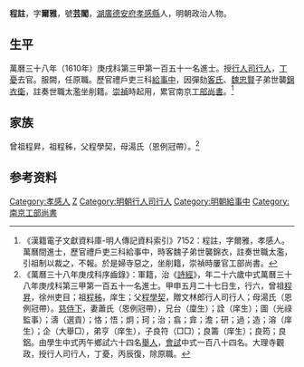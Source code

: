 {{明清人物信息框
| 姓名 = 程註
| 原名 =
| 圖片名稱= 
| 圖片大小 =
| 圖片說明 = 
| 最高職務 = 南京工部尚書
| 國家 = 大明 
| 爵位 =
| 籍貫 = [[湖廣|湖廣]][[德安府|德安府]][[孝感縣|孝感縣]]
| 族裔 = 
| 字號 = 字爾雅，號芸閣
| 諡號 =
| 出生日期 = 萬曆十二年（1584年）五月二十七日
| 出生地點 =
| 逝世日期 = 卒年不詳
| 逝世地點 =
| 墓葬 =
| 配偶 = 蕭氏（恩例冠帶）
| 親屬 = 
| 出身 =
* 萬曆三十八年庚戌科同進士出身
| 經歷 =
| 著作 = 
}}
'''程註'''{{BD|1584年||？年||C}}，字'''爾雅'''，號'''芸閣'''，[[湖廣|湖廣]][[德安府|德安府]][[孝感縣|孝感縣]]人，明朝政治人物。

==生平==
萬曆三十八年（1610年）庚戌科第三甲第一百五十一名進士。授[[行人司|行人司]][[行人|行人]]，[[丁憂|丁憂]]去官。服闕，任原職。歷官禮戶吏三科[[給事中|給事中]]，因彈劾[[客氏|客氏]]、[[魏忠賢|魏忠賢]]子弟世襲[[錦衣衛|錦衣衛]]，註奏世職太濫坐削籍。[[崇禎|崇禎]]時起用，累官南京[[工部尚書|工部尚書]]。<ref>《漢籍電子文獻資料庫-明人傳記資料索引》7152：程註，字爾雅，孝感人。萬曆間進士，歷官禮戶吏三科給事中，時客魏子弟世襲錦衣，註奏世職太濫，引祖制以裁之，不報。於是婦寺惡之，坐削籍，崇禎時屢官工部尚書。</ref>

==家族==
曾祖程昇，祖程秭，父程學契，母湯氏（恩例冠帶）。<ref>《萬曆三十八年庚戌科序齒錄》：軍籍，治《[[詩經|詩經]]》，年二十六歲中式萬曆三十八年庚戌科第三甲第一百五十一名進士。甲申五月二十七日生，行六，曾祖[[程昇|程昇]]，徐州吏目；祖[[程秭|程秭]]，庠生；父[[程學契|程學契]]，贈文林郎行人司行人；母湯氏（恩例冠帶）。[[慈侍下|慈侍下]]，妻蕭氏（恩例冠帶），兄台（廩生）；詮（庠生）；圖（光祿監事）；濤（選貢）；恪；悟；炯；珂；治；翕；弇；澹；研；過；造；溶（庠生）；企（大舉□），弟亨（庠生），子良符（□□）；良籌（庠生）；良筠；良鋁。由學生中式丙午鄉試六十四名[[舉人|舉人]]，[[會試|會試]]中式一百八十四名。大理寺觀政，授行人司行人，丁憂，丙辰復，除原職。</ref>

== 参考资料 ==
{{reflist}}

{{萬曆三十八年庚戌科殿试金榜}}

{{Authority control}}

{{DEFAULTSORT:Cheng程}}
[[Category:孝感人|Category:孝感人]]
[[Category:程姓|Z]]
[[Category:明朝行人司行人|Category:明朝行人司行人]]
[[Category:明朝給事中|Category:明朝給事中]]
[[Category:南京工部尚書|Category:南京工部尚書]]


{{明朝人物小作品}}